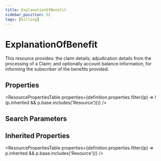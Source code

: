 ```yaml
---
title: ExplanationOfBenefit
sidebar_position: 52
tags: [billing]
---
```



# ExplanationOfBenefit

This resource provides: the claim details; adjudication details from the processing of a Claim; and optionally account balance information, for informing the subscriber of the benefits provided.

## Properties

<ResourcePropertiesTable
  properties={definition.properties.filter((p) => !(p.inherited && p.base.includes('Resource')))}
/>

## Search Parameters

<SearchParamsTable searchParams={definition.searchParameters} />

## Inherited Properties

<ResourcePropertiesTable properties={definition.properties.filter((p) => p.inherited && p.base.includes('Resource'))} />
